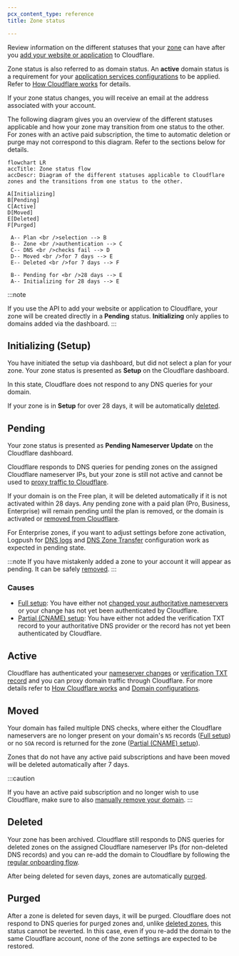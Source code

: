 ```yaml
---
pcx_content_type: reference
title: Zone status

---
```


Review information on the different statuses that your [zone](/dns/concepts/#zone) can have after you [add your website or application](/fundamentals/setup/manage-domains/add-site/) to Cloudflare.

Zone status is also referred to as domain status. An **active** domain status is a requirement for your [application services configurations](/fundamentals/setup/manage-domains/connect-your-domain/#domain-configurations) to be applied. Refer to [How Cloudflare works](/fundamentals/concepts/how-cloudflare-works/) for details.

If your zone status changes, you will receive an email at the address associated with your account.

The following diagram gives you an overview of the different statuses applicable and how your zone may transition from one status to the other. For zones with an active paid subscription, the time to automatic deletion or purge may not correspond to this diagram. Refer to the sections below for details.

```mermaid
flowchart LR
accTitle: Zone status flow
accDescr: Diagram of the different statuses applicable to Cloudflare zones and the transitions from one status to the other.

A[Initializing]
B[Pending]
C[Active]
D[Moved]
E[Deleted]
F[Purged]

 A-- Plan <br />selection --> B
 B-- Zone <br />authentication --> C
 C-- DNS <br />checks fail --> D
 D-- Moved <br />for 7 days --> E
 E-- Deleted <br />for 7 days --> F

 B-- Pending for <br />28 days --> E
 A-- Initializing for 28 days --> E
```

:::note

If you use the API to add your website or application to Cloudflare, your zone will be created directly in a **Pending** status. **Initializing** only applies to domains added via the dashboard.
:::

## Initializing (Setup)

You have initiated the setup via dashboard, but did not select a plan for your zone. Your zone status is presented as **Setup** on the Cloudflare dashboard.

In this state, Cloudflare does not respond to any DNS queries for your domain.

If your zone is in **Setup** for over 28 days, it will be automatically [deleted](#deleted).

## Pending

Your zone status is presented as **Pending Nameserver Update** on the Cloudflare dashboard.

Cloudflare responds to DNS queries for pending zones on the assigned Cloudflare nameserver IPs, but your zone is still not active and cannot be used to [proxy traffic to Cloudflare](/dns/manage-dns-records/reference/proxied-dns-records/#pending-domains).

If your domain is on the Free plan, it will be deleted automatically if it is not activated within 28 days. Any pending zone with a paid plan (Pro, Business, Enterprise) will remain pending until the plan is removed, or the domain is activated or [removed from Cloudflare](/fundamentals/setup/manage-domains/remove-domain/).

For Enterprise zones, if you want to adjust settings before zone activation, Logpush for [DNS logs](/logs/reference/log-fields/zone/dns_logs/) and [DNS Zone Transfer](/dns/zone-setups/zone-transfers/) configuration work as expected in pending state.

:::note
If you have mistakenly added a zone to your account it will appear as pending. It can be safely [removed](/fundamentals/setup/manage-domains/remove-domain/).
:::

### Causes

* [Full setup](/dns/zone-setups/full-setup/): You have either not [changed your authoritative nameservers](/dns/nameservers/update-nameservers/) or your change has not yet been authenticated by Cloudflare.
* [Partial (CNAME) setup](/dns/zone-setups/partial-setup/): You have either not added the verification TXT record to your authoritative DNS provider or the record has not yet been authenticated by Cloudflare.

## Active

Cloudflare has authenticated your [nameserver changes](/dns/nameservers/update-nameservers/) or [verification TXT record](/dns/zone-setups/partial-setup/setup/#2-verify-ownership-for-your-domain) and you can proxy domain traffic through Cloudflare. For more details refer to [How Cloudflare works](/fundamentals/concepts/how-cloudflare-works/) and [Domain configurations](/fundamentals/setup/manage-domains/connect-your-domain/#domain-configurations).

## Moved

Your domain has failed multiple DNS checks, where either the Cloudflare nameservers are no longer present on your domain's `NS` records ([Full setup](/dns/zone-setups/full-setup/)) or no `SOA` record is returned for the zone ([Partial (CNAME) setup](/dns/zone-setups/partial-setup/)).

Zones that do not have any active paid subscriptions and have been moved will be deleted automatically after 7 days.

:::caution

If you have an active paid subscription and no longer wish to use Cloudflare, make sure to also [manually remove your domain](/fundamentals/setup/manage-domains/remove-domain/).
:::

## Deleted

Your zone has been archived. Cloudflare still responds to DNS queries for deleted zones on the assigned Cloudflare nameserver IPs (for non-deleted DNS records) and you can re-add the domain to Cloudflare by following the [regular onboarding flow](/fundamentals/setup/manage-domains/add-site/).

After being deleted for seven days, zones are automatically [purged](#purged).

## Purged

After a zone is deleted for seven days, it will be purged. Cloudflare does not respond to DNS queries for purged zones and, unlike [deleted zones](#deleted), this status cannot be reverted. In this case, even if you re-add the domain to the same Cloudflare account, none of the zone settings are expected to be restored.
